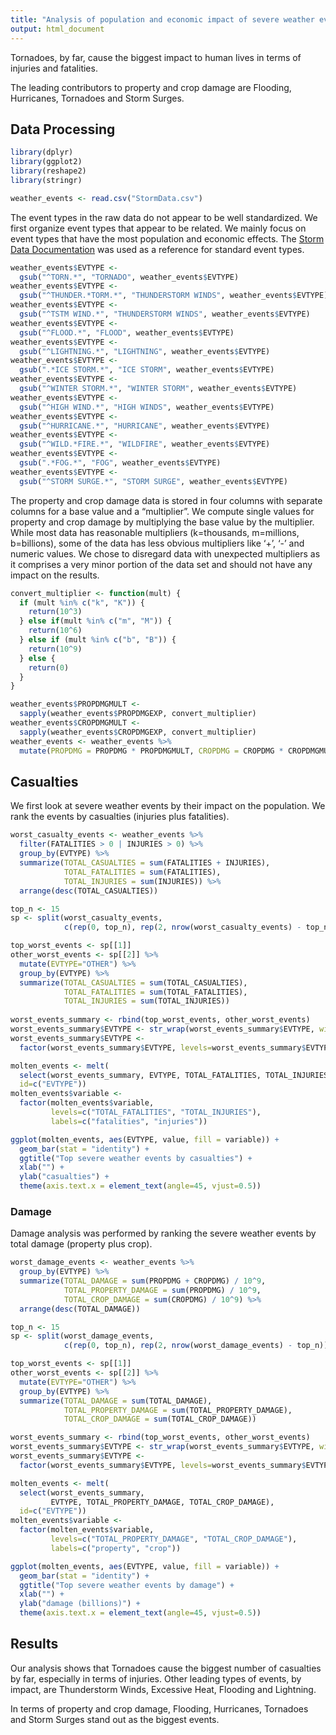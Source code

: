 ```yaml
---
title: "Analysis of population and economic impact of severe weather events in the United States."
output: html_document
---
```


Tornadoes, by far, cause the biggest impact to human lives in terms of injuries
and fatalities. 

The leading contributors to property and crop damage are Flooding, Hurricanes, 
Tornadoes and Storm Surges.

## Data Processing ##

```r
library(dplyr)
library(ggplot2)
library(reshape2)
library(stringr)
```

```r
weather_events <- read.csv("StormData.csv")
```

The event types in the raw data do not appear to be well standardized. We first
organize event types that appear to be related. We mainly focus on event types
that have the most population and economic effects. The 
[Storm Data Documentation](https://d396qusza40orc.cloudfront.net/repdata%2Fpeer2_doc%2Fpd01016005curr.pdf)
was used as a reference for standard event types.

```r
weather_events$EVTYPE <- 
  gsub("^TORN.*", "TORNADO", weather_events$EVTYPE)
weather_events$EVTYPE <- 
  gsub("^THUNDER.*TORM.*", "THUNDERSTORM WINDS", weather_events$EVTYPE)
weather_events$EVTYPE <- 
  gsub("^TSTM WIND.*", "THUNDERSTORM WINDS", weather_events$EVTYPE)
weather_events$EVTYPE <- 
  gsub("^FLOOD.*", "FLOOD", weather_events$EVTYPE)
weather_events$EVTYPE <- 
  gsub("^LIGHTNING.*", "LIGHTNING", weather_events$EVTYPE)
weather_events$EVTYPE <- 
  gsub(".*ICE STORM.*", "ICE STORM", weather_events$EVTYPE)
weather_events$EVTYPE <- 
  gsub("^WINTER STORM.*", "WINTER STORM", weather_events$EVTYPE)
weather_events$EVTYPE <- 
  gsub("^HIGH WIND.*", "HIGH WINDS", weather_events$EVTYPE)
weather_events$EVTYPE <- 
  gsub("^HURRICANE.*", "HURRICANE", weather_events$EVTYPE)
weather_events$EVTYPE <- 
  gsub("^WILD.*FIRE.*", "WILDFIRE", weather_events$EVTYPE)
weather_events$EVTYPE <- 
  gsub(".*FOG.*", "FOG", weather_events$EVTYPE)
weather_events$EVTYPE <- 
  gsub("^STORM SURGE.*", "STORM SURGE", weather_events$EVTYPE)
```

The property and crop damage data is stored in four columns with separate 
columns for a base value and a "multiplier". We compute single values for 
property and crop damage by multiplying the base value by the multiplier.
While most data has reasonable multipliers (k=thousands, m=millions, b=billions),
some of the data has less obvious multipliers like '+', '-' and numeric values.
We chose to disregard data with unexpected multipliers as it comprises a very
minor portion of the data set and should not have any impact on the results.

```r
convert_multiplier <- function(mult) {
  if (mult %in% c("k", "K")) {
    return(10^3)
  } else if(mult %in% c("m", "M")) {
    return(10^6)
  } else if (mult %in% c("b", "B")) {
    return(10^9)
  } else {
    return(0)
  }
}

weather_events$PROPDMGMULT <- 
  sapply(weather_events$PROPDMGEXP, convert_multiplier)
weather_events$CROPDMGMULT <- 
  sapply(weather_events$CROPDMGEXP, convert_multiplier)
weather_events <- weather_events %>% 
  mutate(PROPDMG = PROPDMG * PROPDMGMULT, CROPDMG = CROPDMG * CROPDMGMULT)
```

## Casualties ##

We first look at severe weather events by their impact on the population. We
rank the events by casualties (injuries plus fatalities).

```r
worst_casualty_events <- weather_events %>%
  filter(FATALITIES > 0 | INJURIES > 0) %>%
  group_by(EVTYPE) %>%
  summarize(TOTAL_CASUALTIES = sum(FATALITIES + INJURIES), 
            TOTAL_FATALITIES = sum(FATALITIES),
            TOTAL_INJURIES = sum(INJURIES)) %>%
  arrange(desc(TOTAL_CASUALTIES))

top_n <- 15
sp <- split(worst_casualty_events, 
            c(rep(0, top_n), rep(2, nrow(worst_casualty_events) - top_n)))

top_worst_events <- sp[[1]]
other_worst_events <- sp[[2]] %>%
  mutate(EVTYPE="OTHER") %>%
  group_by(EVTYPE) %>%
  summarize(TOTAL_CASUALTIES = sum(TOTAL_CASUALTIES), 
            TOTAL_FATALITIES = sum(TOTAL_FATALITIES),
            TOTAL_INJURIES = sum(TOTAL_INJURIES))
  
worst_events_summary <- rbind(top_worst_events, other_worst_events)
worst_events_summary$EVTYPE <- str_wrap(worst_events_summary$EVTYPE, width=10)
worst_events_summary$EVTYPE <- 
  factor(worst_events_summary$EVTYPE, levels=worst_events_summary$EVTYPE)

molten_events <- melt(
  select(worst_events_summary, EVTYPE, TOTAL_FATALITIES, TOTAL_INJURIES), 
  id=c("EVTYPE"))
molten_events$variable <- 
  factor(molten_events$variable, 
         levels=c("TOTAL_FATALITIES", "TOTAL_INJURIES"), 
         labels=c("fatalities", "injuries"))

ggplot(molten_events, aes(EVTYPE, value, fill = variable)) +
  geom_bar(stat = "identity") +
  ggtitle("Top severe weather events by casualties") +
  xlab("") + 
  ylab("casualties") +
  theme(axis.text.x = element_text(angle=45, vjust=0.5)) 
```

### Damage ###

Damage analysis was performed by ranking the severe weather events by total 
damage (property plus crop).

```r
worst_damage_events <- weather_events %>%
  group_by(EVTYPE) %>%
  summarize(TOTAL_DAMAGE = sum(PROPDMG + CROPDMG) / 10^9, 
            TOTAL_PROPERTY_DAMAGE = sum(PROPDMG) / 10^9,
            TOTAL_CROP_DAMAGE = sum(CROPDMG) / 10^9) %>%
  arrange(desc(TOTAL_DAMAGE))

top_n <- 15
sp <- split(worst_damage_events, 
            c(rep(0, top_n), rep(2, nrow(worst_damage_events) - top_n)))

top_worst_events <- sp[[1]]
other_worst_events <- sp[[2]] %>%
  mutate(EVTYPE="OTHER") %>%
  group_by(EVTYPE) %>%
  summarize(TOTAL_DAMAGE = sum(TOTAL_DAMAGE), 
            TOTAL_PROPERTY_DAMAGE = sum(TOTAL_PROPERTY_DAMAGE),
            TOTAL_CROP_DAMAGE = sum(TOTAL_CROP_DAMAGE))

worst_events_summary <- rbind(top_worst_events, other_worst_events)
worst_events_summary$EVTYPE <- str_wrap(worst_events_summary$EVTYPE, width=10)
worst_events_summary$EVTYPE <- 
  factor(worst_events_summary$EVTYPE, levels=worst_events_summary$EVTYPE)

molten_events <- melt(
  select(worst_events_summary, 
         EVTYPE, TOTAL_PROPERTY_DAMAGE, TOTAL_CROP_DAMAGE), 
  id=c("EVTYPE"))
molten_events$variable <- 
  factor(molten_events$variable, 
         levels=c("TOTAL_PROPERTY_DAMAGE", "TOTAL_CROP_DAMAGE"), 
         labels=c("property", "crop"))

ggplot(molten_events, aes(EVTYPE, value, fill = variable)) +
  geom_bar(stat = "identity") +
  ggtitle("Top severe weather events by damage") +
  xlab("") + 
  ylab("damage (billions)") +
  theme(axis.text.x = element_text(angle=45, vjust=0.5)) 
```

## Results ##

Our analysis shows that Tornadoes cause the biggest number of casualties by far,
especially in terms of injuries. Other leading types of events, by impact, are 
Thunderstorm Winds, Excessive Heat, Flooding and Lightning. 

In terms of property and crop damage, Flooding, Hurricanes, Tornadoes and Storm 
Surges stand out as the biggest events.